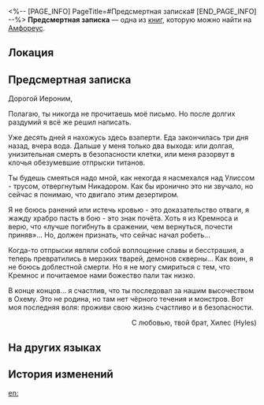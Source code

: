 <%-- [PAGE_INFO]
PageTitle=#Предсмертная записка#
[END_PAGE_INFO] --%>
{{Дополнить}}
{{Книга Инфобокс
|id           = 464
|Название     = 
|Изображение  = Предмет Книга Амфореус 1.png
|Мир          = Амфореус
|Томов        = 1
|Автор        = <!--нужно добавить-->
|Описание     = Прощальное письмо, обнаруженное в одном из уголков Кремноса, которое уже вряд ли кто-то отправит.
|Том1         = {{tx}}
|Источник1    = {{tx|Отсутствует источник}}
|Персонажи    = 
|Фракции      = 
}}
'''Предсмертная записка''' — одна из [[Книги|книг]], которую можно найти на [[Амфореус]].

==Локация==
{{Отметка карты|<!--название карты-->|<!--id отметки-->}}

==Предсмертная записка==
Дорогой Иероним,

Полагаю, ты никогда не прочитаешь моё письмо. Но после долгих раздумий я всё же решил написать.

Уже десять дней я нахожусь здесь взаперти. Еда закончилась три дня назад, вчера вода. Дальше у меня только два выхода: или долгая, унизительная смерть в безопасности клетки, или меня разорвут в клочья обезумевшие отпрыски титанов.

Ты будешь смеяться надо мной, как некогда я насмехался над Улиссом - трусом, отвергнутым Никадором. Как бы иронично это ни звучало, но сейчас я понимаю, что двигало этим дезертиром.

Я не боюсь ранений или истечь кровью - это доказательство отваги, я жажду храбро пасть в бою - это знак почёта. Хоть я из Кремноса и верю, что «лучше погибнуть в сражении, чем вернуться, почести приняв»... Но, должен признать, что сейчас начал робеть...

Когда-то отпрыски являли собой воплощение славы и бесстрашия, а теперь превратились в мерзких тварей, демонов скверны... Как воин, я не боюсь доблестной смерти. Но я не могу смириться с тем, что Кремнос и почитаемое нами божество пали так низко.

В конце концов... я счастлив, что ты последовал за нашим высочеством в Охему. Это не родина, но там нет чёрного течения и монстров. Вот моя последняя воля: проживи свою жизнь счастливо и в безопасности.

                                                            <div align="right">С любовью, твой брат, Хилес (Hyles)</div>

==На других языках==
{{На других языках
|en   = A Farewell Letter
|zhs  = 一封遗书
|zht  = 一封遺書
|ja   = 一通の遺書
|ko   = 한 통의 유서
|es   = Carta de despedida
|fr   = Lettre d'adieu
|ru   = Предсмертная записка
|th   = จดหมายสั่งเสีย
|vi   = Một Bức Di Thư
|de   = Ein Abschiedsbrief
|id   = Sepucuk Surat Wasiat
|pt   = Uma Carta de Adeus
}}

==История изменений==
{{История изменений|3.5}}

[[en:]]